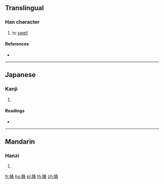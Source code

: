 {{character info/new}}
==Translingual==

===Han character===
{{Han char|rn=130|rad=肉|as=06|sn=10|four=|canj=BHEQ}}

# to [[swell]]

====References====
* {{Han ref|kx=0980.190|dkj=29428|dj=1432.200|hdz=32070.030|uh=80EE|ud=33006}}

----

==Japanese==

===Kanji===
{{ja-kanji|grade=|rs=肉06}}

# {{defn|lang=ja|sort=肉06}}

====Readings====
* {{ja-readings|on=[[ほう]] (hō), [[ぼう]] (bō)|kun=|nanori=}}

----

==Mandarin==

===Hanzi===
{{cmn-hanzi|pin=[[páng]] ([[pang2]])|wg=p'ang<sup>2</sup>}}

# {{defn|lang=cmn|sort=肉06}}

[[fr:胮]]
[[hu:胮]]
[[pl:胮]]
[[th:胮]]
[[zh:胮]]